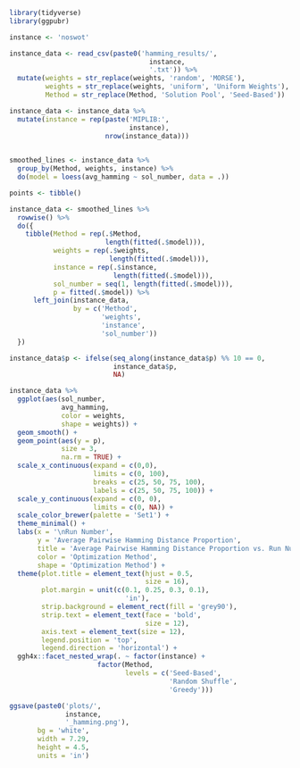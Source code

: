 ```{r}
library(tidyverse)
library(ggpubr)
```

```{r}
instance <- 'noswot'

instance_data <- read_csv(paste0('hamming_results/',
                                   instance,
                                   '.txt')) %>% 
  mutate(weights = str_replace(weights, 'random', 'MORSE'),
         weights = str_replace(weights, 'uniform', 'Uniform Weights'),
         Method = str_replace(Method, 'Solution Pool', 'Seed-Based'))

instance_data <- instance_data %>% 
  mutate(instance = rep(paste('MIPLIB:',
                              instance),
                        nrow(instance_data)))
  
```
```{r}
smoothed_lines <- instance_data %>%
  group_by(Method, weights, instance) %>%
  do(model = loess(avg_hamming ~ sol_number, data = .))

points <- tibble()

instance_data <- smoothed_lines %>% 
  rowwise() %>% 
  do({
    tibble(Method = rep(.$Method,
                        length(fitted(.$model))),
           weights = rep(.$weights,
                         length(fitted(.$model))),
           instance = rep(.$instance,
                          length(fitted(.$model))),
           sol_number = seq(1, length(fitted(.$model))),
           p = fitted(.$model)) %>% 
      left_join(instance_data,
                by = c('Method',
                       'weights',
                       'instance',
                       'sol_number'))
  })

instance_data$p <- ifelse(seq_along(instance_data$p) %% 10 == 0,
                          instance_data$p,
                          NA)
```

```{r}
instance_data %>% 
  ggplot(aes(sol_number,
             avg_hamming,
             color = weights,
             shape = weights)) +
  geom_smooth() +
  geom_point(aes(y = p),
             size = 3,
             na.rm = TRUE) +
  scale_x_continuous(expand = c(0,0),
                     limits = c(0, 100),
                     breaks = c(25, 50, 75, 100),
                     labels = c(25, 50, 75, 100)) +
  scale_y_continuous(expand = c(0, 0),
                     limits = c(0, NA)) +
  scale_color_brewer(palette = 'Set1') +
  theme_minimal() +
  labs(x = '\nRun Number',
       y = 'Average Pairwise Hamming Distance Proportion',
       title = 'Average Pairwise Hamming Distance Proportion vs. Run Number',
       color = 'Optimization Method',
       shape = 'Optimization Method') +
  theme(plot.title = element_text(hjust = 0.5,
                                  size = 16),
        plot.margin = unit(c(0.1, 0.25, 0.3, 0.1),
                             'in'),
        strip.background = element_rect(fill = 'grey90'),
        strip.text = element_text(face = 'bold',
                                  size = 12),
        axis.text = element_text(size = 12),
        legend.position = 'top',
        legend.direction = 'horizontal') +
  ggh4x::facet_nested_wrap(. ~ factor(instance) +
                      factor(Method,
                             levels = c('Seed-Based',
                                        'Random Shuffle',
                                        'Greedy')))

ggsave(paste0('plots/',
              instance,
              '_hamming.png'),
       bg = 'white',
       width = 7.29,
       height = 4.5,
       units = 'in')
```